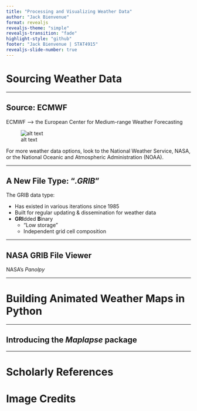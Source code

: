 ```yaml
---
title: "Processing and Visualizing Weather Data"
author: "Jack Bienvenue"
format: revealjs
revealjs-theme: "simple" 
revealjs-transition: "fade" 
highlight-style: "github"  
footer: "Jack Bienvenue | STAT4915" 
revealjs-slide-number: true 
---
```


# Sourcing Weather Data

---

## Source: ECMWF

ECMWF --> the European Center for Medium-range Weather Forecasting

![alt text]("images/Hurricane_Models_Graphic.jpg")

For more weather data options, look to the National Weather Service, NASA, or the National Oceanic and Atmospheric Administration (NOAA).

---

## A New File Type: "*.GRIB*"

The GRIB data type:

- Has existed in various iterations since 1985
- Built for regular updating & dissemination for weather data
- **GRI**dded **B**inary 
    - "Low storage"
    - Independent grid cell composition

---

## NASA GRIB File Viewer

NASA's *Panolpy*

---


# Building Animated Weather Maps in Python

---

## Introducing the *Maplapse* package



---

# Scholarly References

# Image Credits